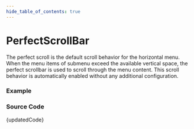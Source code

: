 ```yaml
---
hide_table_of_contents: true
---
```



# PerfectScrollBar


The perfect scroll is the default scroll behavior for the horizontal menu. When the menu items of submenu exceed the available vertical space, the perfect scrollbar is used to scroll through the menu content. This scroll behavior is automatically enabled without any additional configuration.

### Example

<BrowserWindow url='/horizontal-menu/menu-scroll/perfect-scroll'>
  <Provider>
    <PerfectScroll />
  </Provider>
</BrowserWindow>

### Source Code

<TsToJsCodeSnippet>{updatedCode}</TsToJsCodeSnippet>
